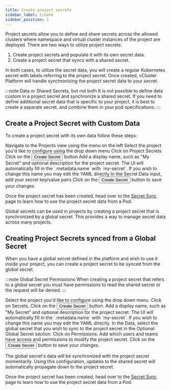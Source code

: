 ```yaml
---
title: Create project secrets
sidebar_label: Create
sidebar_position: 1
---
```



Project secrets allow you to define and share secrets across the allowed clusters 
where namespace and virtual cluster instances of the project are deployed. There are two ways to utilize project secrets:

1. Create project secrets and populate it with its own secret data.
2. Create a project secret that syncs with a shared secret. 

In both cases, to utilize the secret data, you will create a regular Kubernetes secret with labels referring to the project secret. Once created, vCluster Platform 
will handle synchronizing the project secret data to your secret.

:::note Data or Shared Secrets, but not both
It is not possible to define data custom in a project secret and synchronize a shared secret. If you need to define additional secret data that is specific to your project, it is best to create a separate secret, and combine them in your pod specifications.
:::

## Create a Project Secret with Custom Data

To create a project secret with its own data follow these steps:

<Flow id="secret-create-project-secret-data">
  <Step>
    Navigate to the <NavStep>Projects</NavStep> view using the menu on the left
  </Step>
  <Step>
    Select the project you'd like to configure using the drop down menu
  </Step>
  <Step>
    Click on <NavStep>Project Secrets</NavStep>
  </Step>
  <Step>
    Click on the <Button>Create Secret</Button> button
  </Step>
  <Step>
    Add a display name, such as "My Secret" and optional description for the
    project secret. The UI will automatically fill in the `.metadata.name` with
    `my-secret`. If you wish to change this name you may edit the YAML directly
  </Step>
  <Step>
    In the <Label>Secret Data</Label> input, add your secret key/value pairs
  </Step>
  <Step>
    Click on the <Button>Create Secret</Button> button to save your changes
  </Step>
</Flow>

Once the project secret has been created, head over to the [Secret Sync](../secret-sync.mdx) page to learn how to use the project secret data from a Pod.

Global secrets can be used in projects by creating a project secret that is synchronized by a global secret. This provides a way to manage secret data across many projects.

## Creating Project Secrets synced from a Global Secret

When you have a global secret defined in the platform and wish to use it inside your project, you can create a project secret to be synced
from the global secret.

:::note Global Secret Permissions
When creating a project secret that refers to a global secret you must have permissions to read the shared secret or
the request will be denied.
:::

<Flow id="create-project-secret-from-shared-secret">
  <Step>
    Select the project you'd like to configure using the drop down menu. Click on <Label>Secrets</Label>.
  </Step>
  <Step>
    Click on the <Button>Create Secret</Button> button.
  </Step>
  <Step>
    Add a display name, such as "My Secret" and optional description for the
    project secret. The UI will automatically fill in the `.metadata.name` with
    `my-secret`. If you wish to change this name you may edit the YAML directly.
  </Step>
  <Step>
    In the <NavStep>Data</NavStep>, select the
    global secret that you wish to sync to the project secret in the <Label>Optional: Global Secret </Label> section.
  </Step>
  <Step>
    Click on <NavStep>Permissions</NavStep>. Add which users and teams have access and permissions to modify the project secret.
  </Step>
  <Step>
    Click on the <Button>Create Secret</Button> button to save your changes.
  </Step>
</Flow>


The global secret's data will be synchronized with the project secret momentarily. Using this configuration, updates to the shared secret will automatically propagate down to the project secret.

Once the project secret has been created, head over to the [Secret Sync](../../../use-platform/secrets/secret-sync.mdx) page to learn how to use the project secret data from a Pod.